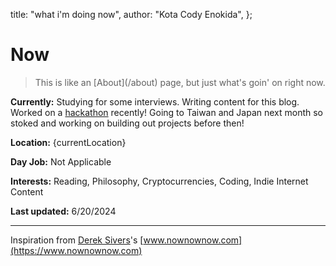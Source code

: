 
  title: "what i'm doing now",
  author: "Kota Cody Enokida",
};

# Now

<BlockQuote>
  This is like an [About](/about) page, but just what's goin' on right now.
</BlockQuote>

**Currently:** Studying for some interviews. Writing content for this blog. Worked on a [hackathon](https://devpost.com/software/politicool) recently! Going to Taiwan and Japan next month so stoked and working on building out projects before then!

**Location:** {currentLocation}

**Day Job:** Not Applicable

**Interests:** Reading, Philosophy, Cryptocurrencies, Coding, Indie Internet Content

**Last updated:** 6/20/2024

---

Inspiration from [Derek Sivers](https://sive.rs/)'s [www.nownownow.com](https://www.nownownow.com)
